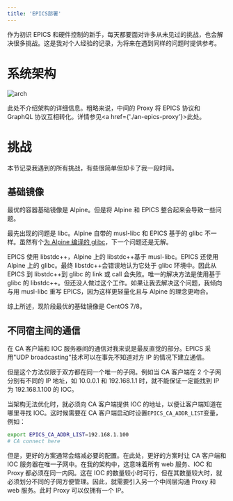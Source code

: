 ```yaml
---
title: 'EPICS部署'
---
```


作为初识 EPICS 和硬件控制的新手，每天都要面对许多从未见过的挑战，也会解决很多挑战。这是我对个人经验的记录，为将来在遇到同样的问题时提供参考。

# 系统架构

![arch](/image/epics-arch.png)

此处不介绍架构的详细信息。粗略来说，中间的 Proxy 将 EPICS 协议和 GraphQL 协议互相转化。详情参见<a href={'./an-epics-proxy'}>此处</a>。

# 挑战

本节记录我遇到的所有挑战，有些很简单但却卡了我一段时间。

## 基础镜像

最优的容器基础镜像是 Alpine。但是将 Alpine 和 EPICS 整合起来会导致一些问题。

最先出现的问题是 libc。Alpine 自带的 musl-libc 和 EPICS 基于的 glibc 不一样。虽然有个[为 Alpine 编译的 glibc][alpine-glibc]，下一个问题还是无解。

EPICS 使用 libstdc++，Alpine 上的 libstdc++基于 musl-libc。EPICS 还使用 Alpine 上的 glibc。最终 libstdc++会错误地认为它处于 glibc 环境中。因此从 EPICS 到 libstdc++到 glibc 的 link 或 call 会失败。唯一的解决方法是使用基于 glibc 的 libstdc++。但还没人做过这个工作。如果让我去解决这个问题，我倾向与用 musl-libc 重写 EPICS，因为这样更轻量化且与 Alpine 的理念更吻合。

综上所述，现阶段最优的基础镜像是 CentOS 7/8。

## 不同宿主间的通信

在 CA 客户端和 IOC 服务器间的通信对我来说是最反直觉的部分。EPICS 采用"UDP broadcasting"技术可以在事先不知道对方 IP 的情况下建立通信。

但是这个方法仅限于双方都在同一个唯一的子网。例如当 CA 客户端在 2 个子网分别有不同的 IP 地址，如 10.0.0.1 和 192.168.1.1 时，就不能保证一定能找到 IP 为 192.168.1.100 的 IOC。

当架构无法优化时，就必须向 CA 客户端提供 IOC 的地址，以便让客户端知道在哪里寻找 IOC。这时候需要在 CA 客户端启动时设置`EPICS_CA_ADDR_LIST`变量，例如：

```bash
export EPICS_CA_ADDR_LIST=192.168.1.100
# CA connect here
```

但是，更好的方案通常会缩减必要的配置。在此处，更好的方案时让 CA 客户端和 IOC 服务器在唯一子网中。在我的架构中，这意味着所有 web 服务、IOC 和 Proxy 都必须在同一内网。这在 IOC 的数量较小时可行，但在其数量较大时，就必须划分不同的子网方便管理。因此，就需要引入另一个中间层沟通 Proxy 和 web 服务。此时 Proxy 可以仅拥有一个 IP。

[alpine-glibc]: https://github.com/sgerrand/alpine-pkg-glibc

